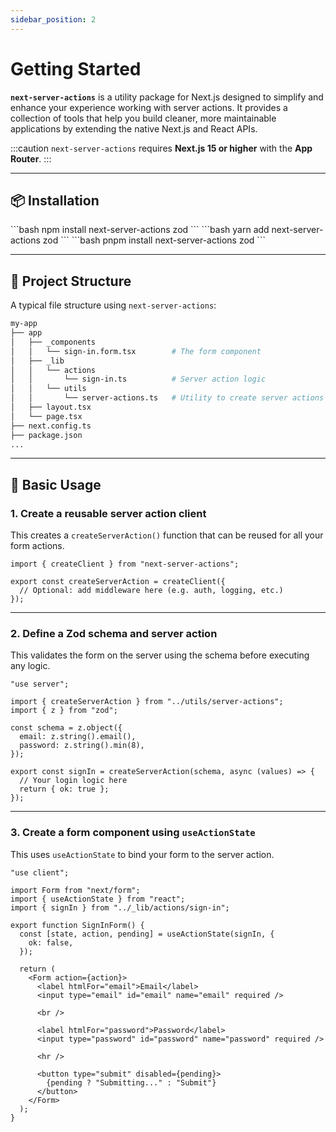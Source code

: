 ```yaml
---
sidebar_position: 2
---
```



# Getting Started

**`next-server-actions`** is a utility package for Next.js designed to simplify and enhance your experience working with server actions. It provides a collection of tools that help you build cleaner, more maintainable applications by extending the native Next.js and React APIs.

:::caution
`next-server-actions` requires **Next.js 15 or higher** with the **App Router**.
:::

---

## 📦 Installation

<Tabs groupId="package-manager" defaultValue="npm">
  <TabItem value="npm" label="npm" default>
    ```bash
    npm install next-server-actions zod
    ```
  </TabItem>
  <TabItem value="yarn" label="Yarn">
    ```bash
    yarn add next-server-actions zod
    ```
  </TabItem>
  <TabItem value="pnpm" label="pnpm">
    ```bash
    pnpm install next-server-actions zod
    ```
  </TabItem>
</Tabs>

---

## 📁 Project Structure

A typical file structure using `next-server-actions`:

```bash
my-app
├── app
│   ├── _components
│   │   └── sign-in.form.tsx        # The form component
│   ├── _lib
│   │   └── actions
│   │       └── sign-in.ts          # Server action logic
│   │   └── utils
│   │       └── server-actions.ts   # Utility to create server actions
│   ├── layout.tsx
│   └── page.tsx
├── next.config.ts
├── package.json
...
```

---

## 🧪 Basic Usage

### 1. Create a reusable server action client

This creates a `createServerAction()` function that can be reused for all your form actions.

```tsx title="app/_lib/utils/server-actions.ts"
import { createClient } from "next-server-actions";

export const createServerAction = createClient({
  // Optional: add middleware here (e.g. auth, logging, etc.)
});
```

---

### 2. Define a Zod schema and server action

This validates the form on the server using the schema before executing any logic.

```tsx title="app/_lib/actions/sign-in.ts"
"use server";

import { createServerAction } from "../utils/server-actions";
import { z } from "zod";

const schema = z.object({
  email: z.string().email(),
  password: z.string().min(8),
});

export const signIn = createServerAction(schema, async (values) => {
  // Your login logic here
  return { ok: true };
});
```

---

### 3. Create a form component using `useActionState`

This uses `useActionState` to bind your form to the server action.

```tsx title="app/_components/sign-in.form.tsx"
"use client";

import Form from "next/form";
import { useActionState } from "react";
import { signIn } from "../_lib/actions/sign-in";

export function SignInForm() {
  const [state, action, pending] = useActionState(signIn, {
    ok: false,
  });

  return (
    <Form action={action}>
      <label htmlFor="email">Email</label>
      <input type="email" id="email" name="email" required />

      <br />

      <label htmlFor="password">Password</label>
      <input type="password" id="password" name="password" required />

      <hr />

      <button type="submit" disabled={pending}>
        {pending ? "Submitting..." : "Submit"}
      </button>
    </Form>
  );
}
```